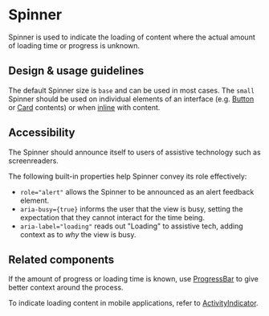 
<Meta title="Components/Status and Feedback/Spinner/Docs" />

# Spinner

Spinner is used to indicate the loading of content where the actual amount of
loading time or progress is unknown.

## Design & usage guidelines

The default Spinner size is `base` and can be used in most cases. The `small`
Spinner should be used on individual elements of an interface (e.g.
[Button](../?path=/docs/components-actions-button-docs--page) or
[Card](../?path=/docs/components-layouts-and-structure-card-docs--page)
contents) or when
[inline](../?path=/story/components-status-and-feedback-spinner-web--inline)
with content.

## Accessibility

The Spinner should announce itself to users of assistive technology such as
screenreaders.

The following built-in properties help Spinner convey its role effectively:

- `role="alert"` allows the Spinner to be announced as an alert feedback
  element.
- `aria-busy={true}` informs the user that the view is busy, setting the
  expectation that they cannot interact for the time being.
- `aria-label="loading"` reads out "Loading" to assistive tech, adding context
  as to _why_ the view is busy.

## Related components

If the amount of progress or loading time is known, use
[ProgressBar](../?path=/docs/components-status-and-feedback-progressbar-docs--page)
to give better context around the process.

To indicate loading content in mobile applications, refer to
[ActivityIndicator](../?path=/docs/components-status-and-feedback-activityindicator-docs--page).
